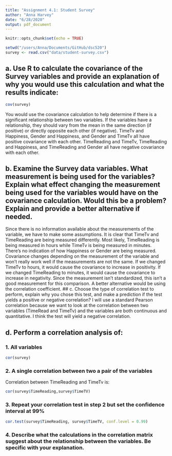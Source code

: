 ```yaml
---
title: "Assignment 4.1: Student Survey"
author: "Anna Harvey"
date: "6/28/2020"
output: pdf_document
---
```


```r
knitr::opts_chunk$set(echo = TRUE)
```
```r
setwd("/users/Anna/Documents/GitHub/dsc520")
survey <- read.csv("data/student-survey.csv")
```
## a. Use R to calculate the covariance of the Survey variables and provide an explanation of why you would use this calculation and what the results indicate:

```r
cov(survey)
```
You would use the covariance calculation to help determine if there is a significant relationship between two variables. If the variables have a relationship, they should vary from the mean in the same direction (if positive) or directly opposite each other (if negative). TimeTv and Happiness, Gender and Happiness, and Gender and TimeTv all have positive covariance with each other. TimeReading and TimeTv, TimeReading and Happiness, and TimeReading and Gender all have negative covariance with each other.

## b. Examine the Survey data variables. What measurement is being used for the variables? Explain what effect changing the measurement being used for the variables would have on the covariance calculation. Would this be a problem? Explain and provide a better alternative if needed.

Since there is no information available about the measurements of the variable, we have to make some assumptions. It is clear that TimeTv and TimeReading are being measured differently. Most likely, TimeReading is being measured in hours while TimeTv is being measured in minutes. There's no indication of how Happiness or Gender are being measured. Covariance changes depending on the measurement of the variable and won't really work well if the measurements are not the same. If we changed TimeTv to hours, it would cause the covariance to increase in positivity. If we changed TimeReading to minutes, it would cause the covariance to increase in negativity. Since the measurement isn't standardized, this isn't a good measurement for this comparison. A better alternative would be using the correlation coefficient. 
## c. Choose the type of correlation test to perform, explain why you chose this test, and make a prediction if the test yields a positive or negative correlation?
I will use a standard Pearson correlation because we want to look at the correlation between two variables (TimeRead and TimeTv) and the variables are both continuous and quantitative. I think the test will yield a negative correlation.

## d. Perform a correlation analysis of:
### 1. All variables
```r
cor(survey)
```
### 2. A single correlation between two a pair of the variables
Correlation between TimeReading and TimeTv is: 
```r
cor(survey$TimeReading,survey$TimeTV)
```
### 3. Repeat your correlation test in step 2 but set the confidence interval at 99%
```r
cor.test(survey$TimeReading, survey$TimeTV, conf.level = 0.99)
```
### 4. Describe what the calculations in the correlation matrix suggest about the relationship between the variables. Be specific with your explanation.
